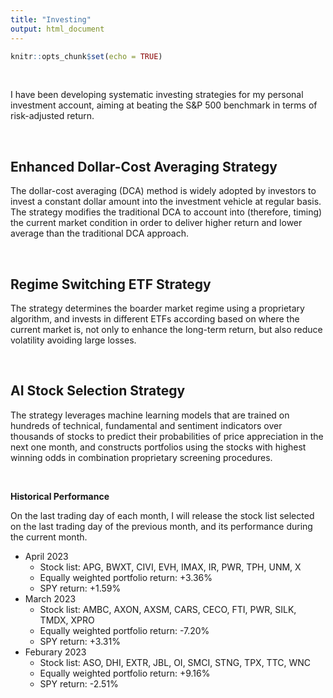 ```yaml
---
title: "Investing"
output: html_document
---
```


```r
knitr::opts_chunk$set(echo = TRUE)
```

&nbsp;

I have been developing systematic investing strategies for my personal investment account, aiming at beating the S&P 500 benchmark in terms of risk-adjusted return. 

&nbsp;

## Enhanced Dollar-Cost Averaging Strategy

The dollar-cost averaging (DCA) method is widely adopted by investors to invest a constant dollar amount into the investment vehicle at regular basis. The strategy modifies the traditional DCA to account into (therefore, timing) the current market condition in order to deliver higher return and lower average than the traditional DCA approach.

&nbsp;

## Regime Switching ETF Strategy

The strategy determines the boarder market regime using a proprietary algorithm, and invests in different ETFs according based on where the current market is, not only to enhance the long-term return, but also reduce volatility avoiding large losses.

&nbsp;

## AI Stock Selection Strategy

The strategy leverages machine learning models that are trained on hundreds of technical, fundamental and sentiment indicators over thousands of stocks to predict their probabilities of price appreciation in the next one month, and constructs portfolios using the stocks with highest winning odds in combination proprietary screening procedures.

&nbsp;

**Historical Performance**

On the last trading day of each month, I will release the stock list selected on the last trading day of the previous month, and its performance during the current month.

* April 2023
  * Stock list: APG, BWXT, CIVI, EVH, IMAX, IR, PWR, TPH, UNM, X
  * Equally weighted portfolio return: +3.36%
  * SPY return: +1.59%
  
* March 2023
  * Stock list: AMBC, AXON, AXSM, CARS, CECO, FTI, PWR, SILK, TMDX, XPRO
  * Equally weighted portfolio return: -7.20%
  * SPY return: +3.31%
  
* Feburary 2023
  * Stock list: ASO, DHI, EXTR, JBL, OI, SMCI, STNG, TPX, TTC, WNC
  * Equally weighted portfolio return: +9.16%
  * SPY return: -2.51%